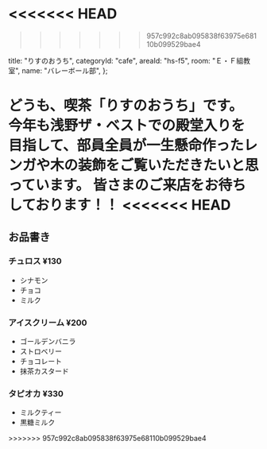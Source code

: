 <<<<<<< HEAD
=======
>>>>>>> 957c992c8ab095838f63975e68110b099529bae4

  title: "りすのおうち",
  categoryId: "cafe",
  areaId: "hs-f5",
  room: "Ｅ・Ｆ組教室",
  name: "バレーボール部",
};

どうも、喫茶「りすのおうち」です。
今年も浅野ザ・ベストでの殿堂入りを目指して、部員全員が一生懸命作ったレンガや木の装飾をご覧いただきたいと思っています。
皆さまのご来店をお待ちしております！！
<<<<<<< HEAD
=======

## お品書き

### チュロス ¥130

- シナモン
- チョコ
- ミルク

### アイスクリーム ¥200

- ゴールデンバニラ
- ストロベリー
- チョコレート
- 抹茶カスタード

### タピオカ ¥330

- ミルクティー
- 黒糖ミルク

<CommonCafeMenu />
>>>>>>> 957c992c8ab095838f63975e68110b099529bae4

